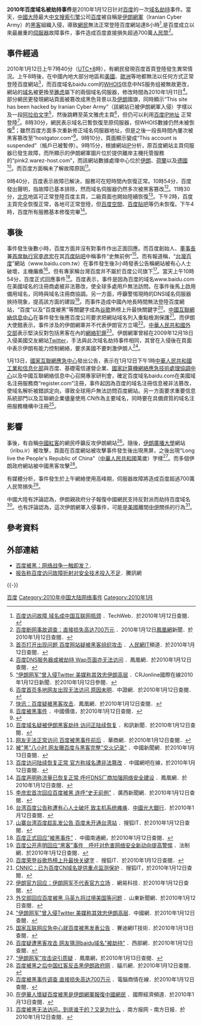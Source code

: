 '''2010年百度域名被劫持事件'''是2010年1月12日针对[[百度|百度]]的一次[[域名劫持|域名劫持]]事件。當天，[[中國大陸|中國大陸]]最大[[中文|中文]][[搜索引擎|搜索引擎]]公司[[百度|百度]]被自稱是[[伊朗網軍|伊朗網軍]]（Iranian Cyber Army）的[[黑客|黑客]]組織入侵，導致[[網民|網民]]無法正常登陸百度網站達8小時<ref>[http://www.techweb.com.cn/news/2010-01-12/516674.shtml 百度访问故障 域名成中国互联网瓶颈] {{Wayback|url=http://www.techweb.com.cn/news/2010-01-12/516674.shtml |date=20191113030011 }}．TechWeb．於2010年1月12日查閱．</ref>,是百度成立以來最嚴重的[[伺服器|伺服器]]故障事件，事件造成百度直接損失超過700萬[[人民幣|人民幣]]<ref>[http://media.ifeng.com/news/newmedia/web/201001/0112_4266_1507509.shtml 百度断网事故调查：直接损失高达700万元] {{Wayback|url=http://media.ifeng.com/news/newmedia/web/201001/0112_4266_1507509.shtml |date=20100113215517 }}．2010年1月12日[[鳳凰網|鳳凰網]]新聞．於2010年1月12日查閱．</ref>。

==事件經過==
2010年1月12日上午7時40分（[[UTC+8|UTC+8]]時），有網民發現百度首頁登陸發生異常情況。上午8時後，在中國內地大部分地區和[[美國|美國]]、[[歐洲|歐洲]]等地都無法以任何方式正常登陸百度網站<ref>[http://it.people.com.cn/GB/42891/42894/10746912.html 首页打开出现问题 百度网站疑被黑客组织攻击] {{Wayback|url=http://it.people.com.cn/GB/42891/42894/10746912.html |date=20160831144116 }}．[[人民網|人民網]]IT頻道．於2010年1月12日查閱．</ref>，而百度域名baidu.com的[[WHOIS|WHOIS]]信息中NS服务组被無故更改，網站的[[域名|域名]]被更換至[[雅虎|雅虎]]屬下的兩個域名伺服器，修改時間為2010年1月11日<ref>[http://media.ifeng.com/news/newmedia/web/201001/0112_4266_1507370.shtml 百度DNS服务器或被劫持 Wap页面亦无法访问] {{Wayback|url=http://media.ifeng.com/news/newmedia/web/201001/0112_4266_1507370.shtml |date=20100115115132 }}．鳳凰網．於2010年1月12日查閱．</ref>。部分網民更發現網站頁面被篡改成黑色背景以及[[伊朗|伊朗]]國旗，同時顯示“This site has been hacked by Iranian Cyber Army”（該網站已被伊朗網軍入侵）字樣以及一段[[阿拉伯文字|阿拉伯文字]]<ref>[http://gb.cri.cn/27824/2010/01/12/2805s2729869.htm “伊朗网军”曾入侵Twitter 美媒称其效忠伊朗高层] {{Wayback|url=http://gb.cri.cn/27824/2010/01/12/2805s2729869.htm |date=20160304205500 }}．CRJonline國際在線2010年1月12日新聞．於2010年1月12日參閱．</ref>，然後跳轉至英文雅虎主頁<ref>[http://www.cs.com.cn/hw/04/201001/t20100112_2315717.htm 百度首页多地网友出现无法访问 原因未明]．中證網．於2010年1月12日查閱．</ref>，但仍可以利用[http://202.108.22.5/ 百度IP地址] {{Wayback|url=http://202.108.22.5/ |date=20220314205652 }}正常登陸<ref>[http://media.ifeng.com/news/newmedia/web/201001/0112_4266_1507253.shtml 快讯：百度疑被黑客攻击]{{Dead link|date=2018年8月 |bot=InternetArchiveBot |fix-attempted=yes }}．鳳凰網．於2010年1月12日查閱．</ref>。8時30分，網民表示域名已暫恢復至原伺服器，但WHOIS數據仍然未被恢復<ref>[http://www.chinavalue.net/Wiki/ShowContent.aspx?titleid=410486 百度被黑事件] {{Wayback|url=http://www.chinavalue.net/Wiki/ShowContent.aspx?titleid=410486 |date=20191113035833 }}．中國價值，於2010年1月12日查閱．</ref>；雖然百度方面多次重新修正域名伺服器地址，但是之後一段長時間內屢次被黑客篡改至“hostgator.com”<ref>{{Cite web|title=百度遭黑客攻擊陷入癱瘓 DNS解析記錄被篡改--IT--人民網|url=http://it.people.com.cn/BIG5/42891/42894/10750972.html|work=it.people.com.cn|accessdate=2019-02-18|archive-url=https://web.archive.org/web/20190219130137/http://it.people.com.cn/BIG5/42891/42894/10750972.html|archive-date=2019-02-19|dead-url=yes}}</ref>。9時10分，頁面顯示變成“This account is suspended”（帳戶已被暫停）。9時15分，根據網站[[網際協議|IP]]分析，原百度網站主頁伺服器已發生故障，而所顯示的伊朗網軍圖片位於提供離岸主機托管服務的“pink2.warez-host.com”，而該網站數據處理中心位於[[伊朗|伊朗]]、[[荷蘭|荷蘭]]以及[[德國|德國]]<ref>[http://news.hexun.com/2010-01-12/122333714.html 百度域名疑被伊朗黑客劫持 访问正陆续恢复] {{Wayback|url=http://news.hexun.com/2010-01-12/122333714.html |date=20191108091227 }}．和訊新聞．於2010年1月12日查閱．</ref>。而百度方面稱未了解故障原因<ref>[http://digi.hsw.cn/system/2010/01/12/050409693.shtml 网友无法正常访问 百度被黑事件前后] {{Wayback|url=http://digi.hsw.cn/system/2010/01/12/050409693.shtml |date=20181128164729 }}．華商網．於2010年1月12日查閱．</ref>。

9時40分，百度表示故障已解決，服務可在短時間內恢復正常。10時54分，百度發出聲明，指故障已基本排除，然而域名伺服器仍然多次被黑客篡改<ref>[http://www.sh.chinanews.com.cn/PageUrl/20101131713467.html 被"黑"八小时 网友曝百度与黑客完整"交火记录"] {{Wayback|url=http://www.sh.chinanews.com.cn/PageUrl/20101131713467.html |date=20100116184502 }}．中國新聞網．於2010年1月13日查閱．</ref>。11時30分，[[北京|北京]]地區可正常登陸百度主頁，二級頁面也開始陸續恢復<ref>[http://news.wbzol.com/detail/24998.shtml 百度访问陆续恢复正常 官方称域名遭非法篡改] {{Wayback|url=http://news.wbzol.com/detail/24998.shtml |date=20100115193542 }}．中國網吧在線，於2010年1月12日查閱．</ref>。下午2時，百度主頁完全恢復正常，各地可正常登陸，但[[百度空間|百度空間]]、[[百度貼吧|百度貼吧]]等仍未恢復。下午4時，百度所有服務基本修復完畢<ref>[http://finance.ifeng.com/news/tech/20100112/1698184.shtml 百度声明称流量已恢复正常 呼吁DNS厂商加强网络安全建设] {{Wayback|url=http://finance.ifeng.com/news/tech/20100112/1698184.shtml |date=20191128060135 }}．鳳凰網．於2010年1月12日查閱．</ref>。

==事後==
事件發生後數小時，百度方面并沒有對事件作出正面回應。而百度創始人、[[董事長|董事長]]兼[[首席執行官|首席執行官]][[李彦宏|李彦宏]]在其[[百度貼吧|百度貼吧]]中稱事件“史無前例”<ref>[http://www.gxnews.com.cn/staticpages/20100112/newgx4b4c22a3-2587736.shtml 李彦宏首次回应百度被黑 连呼“史无前例”] {{Wayback|url=http://www.gxnews.com.cn/staticpages/20100112/newgx4b4c22a3-2587736.shtml |date=20100116185711 }}．廣西新聞網．於2010年1月12日查閱．</ref>。而有報道稱，“[[台灣百度|台灣百度]]”網站（www.baidu.com.tw）在事件發生後3小時發表公告稱網站被有心人士破壞，主機癱瘓<ref>[http://www.cebbank.com/Info/21878768 台湾百度公告称遭有心人士破坏 致主机系统瘫痪]{{dead link|date=十一月 2017 |bot=InternetArchiveBot }}．[[中國光大銀行|中國光大銀行]]．於2010年1月12日查閱．</ref>。但有專家稱台灣百度并不屬於百度公司旗下<ref>[http://it.sohu.com/20100112/n269516495.shtml 山寨台湾百度趁乱发公告 百度未开通台湾站] {{Wayback|url=http://it.sohu.com/20100112/n269516495.shtml |date=20191107085210 }}．搜狐IT．於2010年1月12日查閱．</ref>。當天上午10時54分，百度正式回應事件<ref>[http://www.ntrb.com.cn/node/gnxw_gnsz/2010-1-12/1011214939577250428.html 百度正式回应“被黑事件”] {{Webarchive|url=https://archive.is/20120905102316/http://www.ntrb.com.cn/node/gnxw_gnsz/2010-1-12/1011214939577250428.html |date=2012-09-05 }}．中國南通網，於2010年1月12日查閱．</ref>。百度表示，事件是因為百度的域名www.baidu.com在美國域名的注冊商處被非法篡改，使全球多處用戶無法訪問。在事件後馬上啟用備用域名，同時與域名注冊商協調。另一方面，呼籲警惕現時的DNS域名伺服器挾持現象，提高該方面的建設<ref>[http://www.legaldaily.com.cn/index/content/2010-01/12/content_2023079.htm?node=20908 百度公开声明回应“黑客”事件　呼吁对危害网络安全新动向提高警惕] {{Webarchive|url=https://archive.is/20120903145334/http://www.legaldaily.com.cn/index/content/2010-01/12/content_2023079.htm?node=20908 |date=2012-09-03 }}．法制網．於2010年1月12日查閱．</ref>。而事件造成中國內地長時間無法登陸百度網站，“百度”以及“百度被黑”等關鍵字成為[[谷歌|谷歌]]熱榜上升最快關鍵字<ref>[http://it.sohu.com/20100112/n269518557.shtml 百度荣登谷歌热榜上升最快关键字] {{Wayback|url=http://it.sohu.com/20100112/n269518557.shtml |date=20191128143512 }}．搜狐IT．於2010年1月12日查閱．</ref>。[[中國互聯網絡信息中心|中國互聯網絡信息中心]]在事件發生後應百度公司要求把網站域名列入重點檢測保護<ref>[http://it.sohu.com/20100112/n269533607.shtml CNNIC：已为百度CN域名提供重点监测保护] {{Wayback|url=http://it.sohu.com/20100112/n269533607.shtml |date=20191029015156 }}．搜狐IT，於2010年1月12日查閱．</ref>。而伊朗大使館表示，事件涉及的伊朗網軍并不代表伊朗官方立場<ref>[http://tech.163.com/10/0112/14/5SR8P65L000943DO.html 伊朗官方回应：伊朗网军不代表官方立场] {{Wayback|url=http://tech.163.com/10/0112/14/5SR8P65L000943DO.html |date=20100117055711 }}．網易科技．於2010年1月12日查閱．</ref>。[[中華人民共和國外交部|中華人民共和國外交部]]表示堅決反對包括黑客在內的[[網絡犯罪|網絡犯罪]]<ref>[http://www.sdnews.com.cn/news/2010/1/12/857125.html 外交部回应百度被黑 马英九将过境美国等问题] {{Wayback|url=http://www.sdnews.com.cn/news/2010/1/12/857125.html |date=20100115064355 }}．山東新聞網．於2010年1月12日查閱．</ref>。伊朗網軍曾經在2009年12月18日入侵美國交友網站[[Twitter|Twitter]]，手法與此次域名劫持事件相同，其曾在入侵後在頁面中表示伊朗有能力控制網絡，要求美國不要刺激伊朗人<ref>[http://news.china.com.cn/chinanet/07news/china.cgi?docid=15266813036082151216,3936084821150769148,16806666492786510383,3936084821150769148,0&server=202.108.33.201&port=6666 "伊朗网军"曾入侵Twitter 美媒称其效忠伊朗高层]．中國網．於2010年1月12日查閱．</ref>。

1月13日，[[國家互聯網應急中心|國家互聯網應急中心]]發出公告，表示在1月12日下午1時[[中華人民共和國工業和信息化部|中華人民共和國工業和信息化部]]與百度、基礎電信運營企業、[[國家計算機網絡應急技術處理協調中心|國家計算機網絡應急技術處理協調中心]]以及中國互聯網絡信息中心召開專家研判會，確定百度域名baidu.com在美國域名注冊服務商“register.com”注冊，事件起因為百度的域名注冊信息被非法篡改，使域名解析被錯誤定向，導致全球用戶無法訪問百度網站。另一方面要求重要信息系統部門以及互聯網企業儘量使用.CN作為主要域名，同時要在具備資質的域名注冊服務機構中注冊<ref>[http://security.ccidnet.com/art/1099/20100113/1979493_1.html 国家互联网应急中心就百度被黑发表公告 ] {{Webarchive|url=https://archive.is/20120713175548/http://security.ccidnet.com/art/1099/20100113/1979493_1.html |date=2012-07-13 }}．賽迪網IT技術．於2010年1月13日查閱．</ref>。

==影響==
事後，有自稱[[中國紅客|中國紅客]]的網民呼籲反攻伊朗網站<ref>[http://news.cnwest.com/content/2010-01/12/content_2717507.htm 百度疑遭黑客攻击 网友猜测baidu域名"被劫持"] {{Wayback|url=http://news.cnwest.com/content/2010-01/12/content_2717507.htm |date=20100117171718 }}．西部網．於2010年1月12日查閱．</ref>。隨後，[[伊朗廣播大學|伊朗廣播大學]]網站（iribu.ir）被攻擊，頁面在百度網站被攻擊事件發生後出現黑屏，之後出現“Long live the People's Republic of China”（[[中華人民共和國|中華人民共和國]]萬歲）字樣<ref>[http://media.ifeng.com/news/newmedia/web/201001/0113_4266_1509258.shtml “伊朗网军”攻击说引质疑] {{Wayback|url=http://media.ifeng.com/news/newmedia/web/201001/0113_4266_1509258.shtml |date=20100117013113 }}．鳳凰網，於2010年1月13日查閱．</ref>。而多個伊朗政府網站被中國黑客攻擊<ref>[http://www.maoza.com/news/2010/0112/7568.html 百度被黑之后中国红客反击黑伊朗政府网] {{Wayback|url=http://www.maoza.com/news/2010/0112/7568.html |date=20100116020350 }}．貓爪網．於2010年1月12日查閱．</ref>。

有媒體分析，事件發生於上午網絡使用高峰期，伺服器故障將造成百度超過700萬人民幣損失<ref>[http://www.cbinews.com/htmlnews/2010-01-12/112694.htm 百度被黑事件调查 直接损失高达700万元] {{Wayback|url=http://www.cbinews.com/htmlnews/2010-01-12/112694.htm |date=20100115084031 }}．電腦商情在線．於2010年1月12日查閱．</ref>。 

中國大陸有評論認為，伊朗親政府分子報復中國網民支持反對派而劫持百度域名<ref>[http://intl.ce.cn/zgysj/201001/13/t20100113_20790361.shtml 在伊華人懷疑百度被黑是伊朗網軍報復中國網民] {{Wayback|url=http://intl.ce.cn/zgysj/201001/13/t20100113_20790361.shtml |date=20161103220214 }}．國際經濟頻道．於2010年1月13日查閱．</ref>。也有評論認為，這次伊朗網軍入侵事件，可能是[[美國|美國]]離間[[中國|中]][[伊朗|伊]]關係的行為<ref>[http://nf.nfdaily.cn/huati/content/2010-01/12/content_8074531.htm 百度被黑无法访问，到底谁干的？又是为什么] {{Wayback|url=http://nf.nfdaily.cn/huati/content/2010-01/12/content_8074531.htm |date=20100116163036 }}．南方报网 - 南方日报．於2010年1月12日查閱．</ref>。

==參考資料==
{{reflist|2}}

== 外部連結 ==
* [https://web.archive.org/web/20100115154500/http://news.mylegist.com/1711/2010-01-12/19115.html 百度被黑：网络战争一触即发？]．
* [http://tech.qq.com/a/20100112/000471.htm 报告称百度访问故障折射对安全技术投入不足]{{Wayback|url=http://tech.qq.com/a/20100112/000471.htm |date=20131212085403 }}．騰訊網

{{-}}
{{百度产品}}

[[Category:百度|百度]]
[[Category:2010年中国大陆网络事件|Category:2010年中国大陆网络事件]]
[[Category:2010年1月|Category:2010年1月]]
